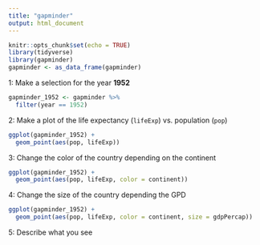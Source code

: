 ```yaml
---
title: "gapminder"
output: html_document
---
```


```r
knitr::opts_chunk$set(echo = TRUE)
library(tidyverse)
library(gapminder)
gapminder <- as_data_frame(gapminder)
```

1: Make a selection for the year **1952**

```r
gapminder_1952 <- gapminder %>%
  filter(year == 1952)
```

2: Make a plot of the life expectancy (`lifeExp`) vs. population (`pop`)

```r
ggplot(gapminder_1952) +
  geom_point(aes(pop, lifeExp))
```

3: Change the color of the country depending on the continent

```r
ggplot(gapminder_1952) +
  geom_point(aes(pop, lifeExp, color = continent))
```

4: Change the size of the country depending the GPD

```r
ggplot(gapminder_1952) +
  geom_point(aes(pop, lifeExp, color = continent, size = gdpPercap))
```

5: Describe what you see
